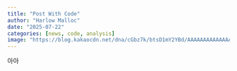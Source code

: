 ```yaml
---
title: "Post With Code"
author: "Harlow Malloc"
date: "2025-07-22"
categories: [news, code, analysis]
image: "https://blog.kakaocdn.net/dna/cGbz7k/btsD1mY2YBd/AAAAAAAAAAAAAAAAAAAAADLoxpTBB0MpZufxMFXD8q4q_8tMOSnVrJ9M4iWGLnLO/img.png?credential=yqXZFxpELC7KVnFOS48ylbz2pIh7yKj8&expires=1753973999&allow_ip=&allow_referer=&signature=PU1huBb8kVE33wO9TFYkEQ9riug%3D"
---
```


아아